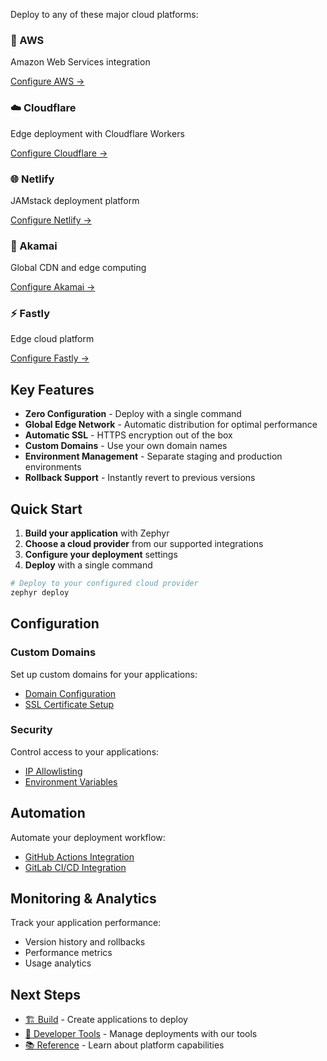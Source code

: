 
<DeployDocs />

Deploy to any of these major cloud platforms:

<div className="grid grid-cols-2 gap-4 mt-6">
  <div className="border rounded-lg p-4">
    <h3>🚀 AWS</h3>
    <p>Amazon Web Services integration</p>
    <a href="/cloud/aws" className="text-blue-600">Configure AWS →</a>
  </div>
  
  <div className="border rounded-lg p-4">
    <h3>☁️ Cloudflare</h3>
    <p>Edge deployment with Cloudflare Workers</p>
    <a href="/cloud/cloudflare" className="text-blue-600">Configure Cloudflare →</a>
  </div>
  
  <div className="border rounded-lg p-4">
    <h3>🌐 Netlify</h3>
    <p>JAMstack deployment platform</p>
    <a href="/cloud/netlify" className="text-blue-600">Configure Netlify →</a>
  </div>
  
  <div className="border rounded-lg p-4">
    <h3>🔷 Akamai</h3>
    <p>Global CDN and edge computing</p>
    <a href="/cloud/akamai" className="text-blue-600">Configure Akamai →</a>
  </div>
  
  <div className="border rounded-lg p-4">
    <h3>⚡ Fastly</h3>
    <p>Edge cloud platform</p>
    <a href="/cloud/fastly" className="text-blue-600">Configure Fastly →</a>
  </div>
</div>

## Key Features

- **Zero Configuration** - Deploy with a single command
- **Global Edge Network** - Automatic distribution for optimal performance
- **Automatic SSL** - HTTPS encryption out of the box
- **Custom Domains** - Use your own domain names
- **Environment Management** - Separate staging and production environments
- **Rollback Support** - Instantly revert to previous versions

## Quick Start

1. **Build your application** with Zephyr
2. **Choose a cloud provider** from our supported integrations
3. **Configure your deployment** settings
4. **Deploy** with a single command

```bash
# Deploy to your configured cloud provider
zephyr deploy
```

## Configuration

### Custom Domains
Set up custom domains for your applications:
- [Domain Configuration](/cloud/updating-integrations)
- [SSL Certificate Setup](/cloud/updating-integrations)

### Security
Control access to your applications:
- [IP Allowlisting](/how-to/allow-ip-addresses)
- [Environment Variables](/how-to/environments)

## Automation

Automate your deployment workflow:
- [GitHub Actions Integration](/how-to/github-automations)
- [GitLab CI/CD Integration](/how-to/gitlab-automations)

## Monitoring & Analytics

Track your application performance:
- Version history and rollbacks
- Performance metrics
- Usage analytics

## Next Steps

- [🏗️ Build](/build) - Create applications to deploy
- [🔧 Developer Tools](/tools) - Manage deployments with our tools
- [📚 Reference](/reference) - Learn about platform capabilities